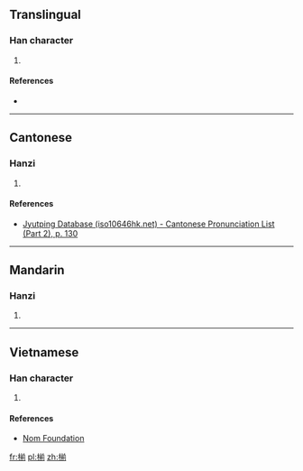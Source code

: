 ==Translingual==

===Han character===
{{Han char|rn=75|rad=木|as=09|sn=13|four=|canj=DTBN|ids=⿰木前}}

# {{defn|Han|sort=木09}}

====References====
* {{Han ref|kx=0538.060|dkj=15088|dj=0925.190|hdz=21255.040|uh=693E|ud=26942}}

----

==Cantonese==

===Hanzi===
{{yue-hanzi|jyut=[[zin1]]|y=jin1}}

# {{defn|lang=yue|sort=木09}}

====References====
*[http://www.iso10646hk.net/jp/document/download.jsp Jyutping Database (iso10646hk.net) - Cantonese Pronunciation List (Part 2), p. 130]

----

==Mandarin==

===Hanzi===
{{cmn-hanzi|pin=[[jiān]] ([[jian1]]), [[zhàn]] ([[zhan4]])|wg=chien<sup>1</sup>, chan<sup>4</sup>}}

# {{defn|lang=cmn|sort=木09}}

----

==Vietnamese==

===Han character===
{{vi-readings|rs=木09| hanviet = tiên}}

# {{defn|lang=vi|sort=木09}}

====References====
*[http://nomfoundation.org/common/nom_details.php?codepoint=693e Nom Foundation]

[[fr:椾]]
[[pl:椾]]
[[zh:椾]]